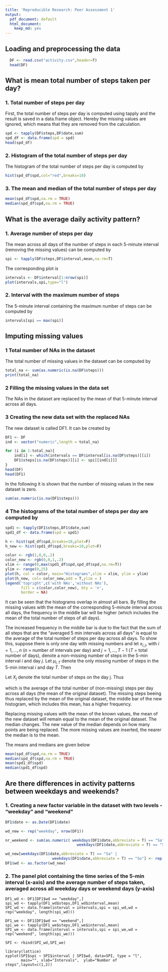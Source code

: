 ```yaml
---
title: 'Reproducible Research: Peer Assessment 1'
output:
  pdf_document: default
  html_document:
    keep_md: yes
---
```



## Loading and preprocessing the data
```r
  DF <- read.csv("activity.csv",header=T)
  head(DF)
```

## What is mean total number of steps taken per day?

### 1. Total number of steps per day

First, the total number of steps per day is computed using tapply and the result is saved in a data.frame object. Hereby the missing values are ignored, which means that they are removed from the calculation.

```r

spd <- tapply(DF$steps,DF$date,sum)
spd_df <- data.frame(spd = spd)
head(spd_df)
```

### 2. Histogram of the total number of steps per day

The histogram of the total number of steps per day is computed by

```r

hist(spd_df$spd,col="red",breaks=10)

```

### 3. The mean and median of the total number of steps per day

```r
mean(spd_df$spd,na.rm = TRUE)
median(spd_df$spd,na.rm = TRUE)
```

## What is the average daily activity pattern?

### 1. Average number of steps per day

The mean across all days of the number of steps in each 5-minute interval (removing the missing values) can be computed by 

```r

spi <- tapply(DF$steps,DF$interval,mean,na.rm=T)

```

The corresponding plot is

```r
intervals <- DF$interval[1:nrow(spi)]
plot(intervals,spi,type="l")

```

### 2. Interval with the maximum number of steps

The 5-minute interval containing the maximum number of steps can be computed by

```r
intervals[spi == max(spi)]
```

## Imputing missing values

### 1 Total number of NAs in the dataset

The total number of missing values in the dataset can be computed by

```r
total_na <- sum(as.numeric(is.na(DF$steps)))
print(total_na)
```

### 2 Filling the missing values in the data set

The NAs in the dataset are replaced by the mean of that 5-minute interval across all days. 

### 3 Creating the new data set with the replaced NAs

The new dataset is called DF1. It can be created by

```r
DF1 <- DF
ind <- vector("numeric",length = total_na)

for (i in 1:total_na){
    ind[i] <- which(intervals == DF$interval[is.na(DF$steps)][i])
    DF1$steps[is.na(DF$steps)][i] <- spi[[ind[i]]]
}
head(DF)
head(DF1)
```

In the following it is shown that the number of missing values in the new dataset is zero.

```r
sum(as.numeric(is.na(DF1$steps)))

```

### 4 The histograms of the total number of steps per day are computed by

```r
spd1 <- tapply(DF1$steps,DF1$date,sum)
spd1_df <- data.frame(spd = spd1)

h <- hist(spd_df$spd,breaks=10,plot=F)
h_new <- hist(spd1_df$spd,breaks=10,plot=F)

color <- rgb(1,0,0,.2)
color_new <- rgb(0,0,1,.2)
xlim <- range(0,max(spd1_df$spd,spd_df$spd,na.rm=T))
ylim <- range(0,25)
plot(h, col = color, main="Histograms",xlim = xlim, ylim = ylim)
plot(h_new, col= color_new,add = T,ylim = )
legend('topright',c('with NAs','without NAs'),
       fill = c(color,color_new), bty = 'n',
       border = NA)
```

It can be seen that the histograms overlap in almost all bars. By filling the missing values with the mean of the corresponding 5-minute interval across all days, the frequency in the middle bar will be higher (which includes the mean of the total number of steps of all days). 

The increased frequency in the middle bar is due to the fact that the sum of all steps that are the "averaged 5 min intervals across all days" is equal to the average of the total number of steps per day across all days. To show this, suppose there is only one day with missing numbers and let $x_{i,j}$, with $i=1,\ldots,n$ ($n$ = number of intervals per day) and $j=1,\ldots,T-1$ ($T$ = total number of days), denote a non-missing number of steps in the 5-min interval $i$ and day $j$. Let $\mu_{i,T}$ denote the only missing number of steps in the 5-min interval $i$ and day $T$. Then

\begin{equation*}
\mu_{i,T} = \frac{1}{T}\sum_{j=1}^{T-1} x_{i,j}.
\end{equation*}

Let $X_j$ denote the total number of steps on the day j. Thus

\begin{align*}
X_T = \sum_{i=1}^n \mu_{i,T} &= \sum_{i=1}^n \frac{1}{T-1}\sum_{j=1}^{T-1} x_{i,j}\\
 &= \frac{1}{T-1} \sum_{i=1}^n \sum_{j=1}^{T-1} x_{i,j}\\
 &= \frac{1}{T-1} \sum_{j=1}^{T-1} \sum_{i=1}^n x_{i,j}\\
 &= \frac{1}{T-1} \sum_{j=1}^{T-1} X_j,
\end{align*}

which is the average of the total number of (non-missing) steps per day across all days (the mean of the original dataset). The missing steps beeing thus replaced by the mean of the original dataset, the middle bar of the new histogram, which includes this mean, has a higher frequency.

Replacing missing values with the mean of the known values, the mean of the new dataset will remain equal to the mean of the original dataset. The median changes. The new value of the median depends on how many points are being replaced. The more missing values are inserted, the nearer the median is to the mean. 

The means and medians are given below

```r
mean(spd_df$spd,na.rm = TRUE)
median(spd_df$spd,na.rm = TRUE)
mean(spd1_df$spd)
median(spd1_df$spd)
```

## Are there differences in activity patterns between weekdays and weekends?

### 1. Creating a new factor variable in the dataset with two levels - "weekday" and "weekend"

```r

DF1$date <- as.Date(DF1$date)

wd_new <- rep("weekday", nrow(DF1))

nr_weekend <- sum(as.numeric( weekdays(DF1$date,abbreviate = T) == "Sa" | 
                                weekdays(DF1$date,abbreviate = T) == "So"))

wd_new[weekdays(DF1$date,abbreviate = T) == "Sa" | 
                     weekdays(DF1$date,abbreviate = T) == "So"] <- rep("weekend", nr_weekend)
DF1$wd <- as.factor(wd_new)

```

### 2. The panel plot containing the time series of the 5-min interval (x-axis) and the average number of steps taken, averaged across all weekday days or weekend days (y-axis)

```r-

DF1_wd <- DF1[DF1$wd == "weekday",]
spi_wd <- tapply(DF1_wd$steps,DF1_wd$interval,mean)
SPI_wd <- data.frame(interval = intervals,spi = spi_wd,wd = rep("weekday", length(spi_wd)))

DF1_we <- DF1[DF1$wd == "weekend",]
spi_we <- tapply(DF1_we$steps,DF1_we$interval,mean)
SPI_we <- data.frame(interval = intervals,spi = spi_we,wd = rep("weekend", length(spi_we)))

SPI <- rbind(SPI_wd,SPI_we)

library(lattice)
xyplot(SPI$spi ~ SPI$interval | SPI$wd, data=SPI, type = "l",
       main="", xlab="Intervals",  ylab="Number of steps",layout=c(1,2))
```